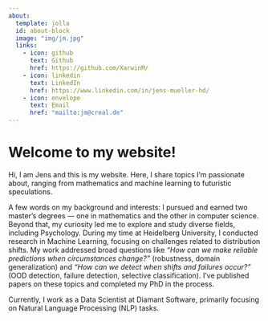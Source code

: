 ```yaml
---
about:
  template: jolla
  id: about-block
  image: "img/jm.jpg"
  links:
    - icon: github
      text: Github
      href: https://github.com/XarwinM/
    - icon: linkedin
      text: LinkedIn
      href: https://www.linkedin.com/in/jens-mueller-hd/
    - icon: envelope
      text: Email
      href: "mailto:jm@creal.de"  
---
```


::: {#about-block}
:::

# Welcome to my website!

Hi, 
I am Jens and this is my website. Here, I share topics I’m passionate about, ranging from mathematics and machine learning to futuristic speculations. 

A few words on my background and interests: I pursued and earned two master’s degrees — one in mathematics and the other in computer science. Beyond that, my curiosity led me to explore and study diverse fields, including Psychology. 
During my time at Heidelberg University, I conducted research in Machine Learning, focusing on challenges related to distribution shifts. My work addressed broad questions like *“How can we make reliable predictions when circumstances change?”* (robustness, domain generalization) and *“How can we detect when shifts and failures occur?”* (OOD detection, failure detection, selective classification). I’ve published papers on these topics and completed my PhD in the process.

Currently, I work as a Data Scientist at Diamant Software, primarily focusing on Natural Language Processing (NLP) tasks.
